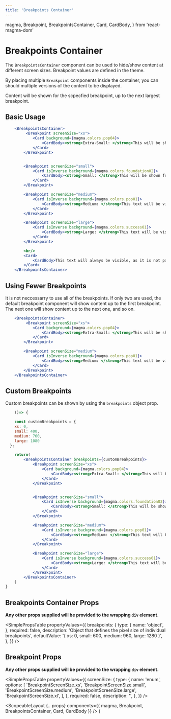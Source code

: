 ```yaml
---
title: 'Breakpoints Container'
---
```


  magma,
  Breakpoint,
  BreakpointsContainer,
  Card,
  CardBody,
} from 'react-magma-dom'

# Breakpoints Container

The `BreakpointsContainer` component can be used to hide/show content at different screen sizes. Breakpoint values are defined in the theme.

By placing multiple `Breakpoint` components inside the container, you can should multiple versions of the content to be displayed.

Content will be shown for the scpecfied breakpoint, up to the next largest breakpoint.

## Basic Usage

```.jsx
    <BreakpointsContainer>
         <Breakpoint screenSize="xs">
            <Card background={magma.colors.pop04}>
                <CardBody><strong>Extra-Small: </strong>This will be shown from 0 pixels, up to 599px.</CardBody>
            </Card>
        </Breakpoint>


        <Breakpoint screenSize="small">
            <Card isInverse background={magma.colors.foundation02}>
                <CardBody><strong>Small: </strong>This will be shown from 600px pixels up to 959px.</CardBody>
            </Card>
        </Breakpoint>

        <Breakpoint screenSize="medium">
            <Card isInverse background={magma.colors.pop01}>
                <CardBody><strong>Medium: </strong>This text will be visible when the browser width is 960px and up to 1279px.</CardBody>
            </Card>
        </Breakpoint>

        <Breakpoint screenSize="large">
            <Card isInverse background={magma.colors.success01}>
                <CardBody><strong>Large: </strong>This text will be visible when the browser width is 1280px and greater.</CardBody>
            </Card>
        </Breakpoint>

        <br/>
        <Card>
            <CardBody>This text will always be visible, as it is not part of a breakpoint.</CardBody>
        </Card>
    </BreakpointsContainer>
```

## Using Fewer Breakpoints

It is not neccessarry to use all of the breakpoints. If only two are used, the default breakpoint component will show content up to the first breakpoint. The next one will show content up to the next one, and so on.

```.jsx
    <BreakpointsContainer>
         <Breakpoint screenSize="xs">
            <Card background={magma.colors.pop04}>
                <CardBody><strong>Extra-Small: </strong>This will be shown from 0 pixels, up to 959px.</CardBody>
            </Card>
        </Breakpoint>

        <Breakpoint screenSize="medium">
            <Card isInverse background={magma.colors.pop01}>
                <CardBody><strong>Medium: </strong>This text will be visible when the browser width is 960px and larger.</CardBody>
            </Card>
        </Breakpoint>
    </BreakpointsContainer>
```

## Custom Breakpoints

Custom breakpoints can be shown by using the `breakpoints` object prop.

```.jsx
    ()=> {

    const customBreakpoints = {
    xs: 0,
    small: 400,
    medium: 760,
    large: 1080
  };

    return(
        <BreakpointsContainer breakpoints={customBreakpoints}>
            <Breakpoint screenSize="xs">
                <Card background={magma.colors.pop04}>
                    <CardBody><strong>Extra-Small: </strong>This will be shown from 0 pixels, up to 499px.</CardBody>
                </Card>
            </Breakpoint>


            <Breakpoint screenSize="small">
                <Card isInverse background={magma.colors.foundation02}>
                    <CardBody><strong>Small: </strong>This will be shown from 400px pixels up to 759px.</CardBody>
                </Card>
            </Breakpoint>

            <Breakpoint screenSize="medium">
                <Card isInverse background={magma.colors.pop01}>
                    <CardBody><strong>Medium: </strong>This text will be visible when the browser width is 760px and up to 1079px.</CardBody>
                </Card>
            </Breakpoint>

            <Breakpoint screenSize="large">
                <Card isInverse background={magma.colors.success01}>
                    <CardBody><strong>Large: </strong>This text will be visible when the browser width is 1080px and greater.</CardBody>
                </Card>
            </Breakpoint>
        </BreakpointsContainer>
    )
}
```

## Breakpoints Container Props

**Any other props supplied will be provided to the wrapping `div` element.**

<SimplePropsTable
  propertyValues={{
    breakpoints: {
      type: {
        name: 'object',
      },
      required: false,
      description:
        'Object that defines the pixel size of individual breakpoints',
      defaultValue: '{ xs: 0, small: 600, medium: 960, large: 1280 }',
    },
  }}
/>

## Breakpoint Props

**Any other props supplied will be provided to the wrapping `div` element.**

<SimplePropsTable
  propertyValues={{
    screenSize: {
      type: {
        name: 'enum',
        options: [
          'BreakpointScreenSize.xs',
          'BreakpointScreenSize.small',
          'BreakpointScreenSize.medium',
          'BreakpointScreenSize.large',
          'BreakpointScreenSize.xl',
        ],
      },
      required: false,
      description: '',
    },
  }}
/>

  <ScopeableLayout
    {...props}
    components={{ magma, Breakpoint, BreakpointsContainer, Card, CardBody }}
  />
)
